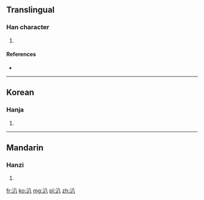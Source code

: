==Translingual==

===Han character===
{{Han char|rn=85|rad=水|as=02|sn=5|four=3810<sub>0</sub>|canj=水金 (EC), X水金 (XEC)}}

# {{defn|Han|sort=水02}}

====References====
* {{Han ref|kx=0604.050|dkj=17106|dj=0998.020|hdz=31548.080|uh=6C43|ud=27715|bh=C9A2|bd=51618}}

----

==Korean==

===Hanja===
{{ko-hanja|hangeul=파|eumhun=|rv=pa|mr=p'a|y=pha}}

# {{defn|lang=ko|sort=水02}}

----

==Mandarin==

===Hanzi===
{{cmn-hanzi|pin=[[bīn]] ([[bin1]])|wg=pin<sup>1</sup>}}

# {{defn|lang=cmn|sort=水02}}

[[fr:汃]]
[[ko:汃]]
[[mg:汃]]
[[pl:汃]]
[[zh:汃]]